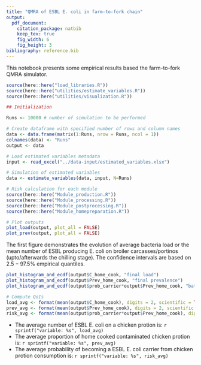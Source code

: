 ---
title: "QMRA of ESBL E. coli in farm-to-fork chain"
output:
  pdf_document:
    citation_package: natbib
    keep_tex: true
    fig_width: 6
    fig_height: 3
bibliography: reference.bib
---

This notebook presents some empirical results based the farm-to-fork QMRA 
simulator. 

```{r, include=FALSE}
source(here::here("load_libraries.R"))
source(here::here("utilities/estimate_variables.R"))
source(here::here("utilities/visualization.R"))

## Initialization

Runs <- 10000 # number of simulation to be performed

# Create dataframe with specified number of rows and column names
data <- data.frame(matrix(1:Runs, nrow = Runs, ncol = 1))
colnames(data) <- "Runs"
output <- data

# Load estimated variables metadata
input <- read_excel("../data-input/estimated_variables.xlsx")

# Simulation of estimated variables
data <- estimate_variables(data, input, N=Runs)

# Risk calculation for each module
source(here::here("Module_production.R"))
source(here::here("Module_processing.R"))
source(here::here("Module_postprocessing.R"))
source(here::here("Module_homepreparation.R"))
```


```{r, include=TRUE, warning=FALSE}
# Plot outputs
plot_load(output, plot_all = FALSE)
plot_prev(output, plot_all = FALSE)
```

The first figure demonstrates the evolution of average bacteria load or the mean 
number of ESBL producing E. coli on broiler carcasses/portinos (upto/afterwards the 
chilling stage). The confidence intervals are based on $2.5 -97.5 \%$ empirical 
quantiles.

```{r, include=TRUE}
plot_histogram_and_ecdf(output$C_home_cook, "final load")
plot_histogram_and_ecdf(output$Prev_home_cook, "final prevalence")
plot_histogram_and_ecdf(output$prob_carrier*output$Prev_home_cook, "batch risk")
```


```{r, include=FALSE}
# Compute QoIs
load_avg <- format(mean(output$C_home_cook), digits = 2, scientific = TRUE)
prev_avg <- format(mean(output$Prev_home_cook), digits = 2, scientific = TRUE)
risk_avg <- format(mean(output$prob_carrier*output$Prev_home_cook), digits = 2, scientific = TRUE)
```


- The average number of ESBL E. coli on a chicken protion is: `r sprintf("variable: %s", load_avg)`
- The average proportion of home cooked contaminated chicken protion is: `r sprintf("variable: %s", prev_avg)`
- The average probability of becoming a ESBL E. coli carrier from chicken protion consumption is: `r sprintf("variable: %s", risk_avg)`



